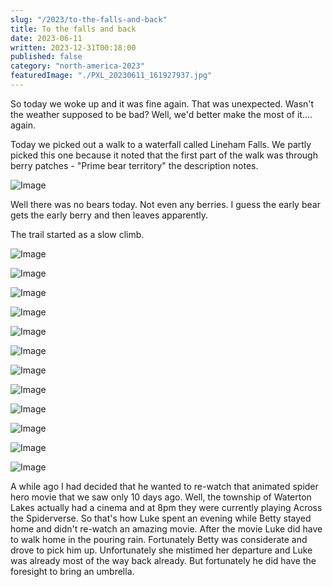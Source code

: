 ```yaml
---
slug: "/2023/to-the-falls-and-back"
title: To the falls and back
date: 2023-06-11
written: 2023-12-31T00:18:00
published: false
category: "north-america-2023"
featuredImage: "./PXL_20230611_161927937.jpg"
---
```


So today we woke up and it was fine again.  That was unexpected.  Wasn't the weather supposed to be bad?  Well, we'd better make the most of it.... again.

Today we picked out a walk to a waterfall called Lineham Falls.  We partly picked this one because it noted that the first part of the walk was through berry patches - "Prime bear territory" the description notes.

![Image](PXL_20230611_160128845.jpg)

Well there was no bears today.  Not even any berries.  I guess the early bear gets the early berry and then leaves apparently.

The trail started as a slow climb.

![Image](PXL_20230611_161927937.jpg)



![Image](PXL_20230611_162725467.jpg)

![Image](PXL_20230611_170033165.jpg)

![Image](PXL_20230611_171037642.jpg)

![Image](PXL_20230611_174834587.jpg)

![Image](PXL_20230611_174847029.jpg)

![Image](PXL_20230611_175021903.jpg)

![Image](PXL_20230611_180204245.jpg)

![Image](PXL_20230611_180649564.jpg)

![Image](PXL_20230611_180708506.jpg)

![Image](PXL_20230611_232301424.jpg)

![Image](PXL_20230611_233534526.jpg)

A while ago I had decided that he wanted to re-watch that animated spider hero movie that we saw only 10 days ago.  Well, the township of Waterton Lakes actually had a cinema and at 8pm they were currently playing Across the Spiderverse.  So that's how Luke spent an evening while Betty stayed home and didn't re-watch an amazing movie.  After the movie Luke did have to walk home in the pouring rain.  Fortunately Betty was considerate and drove to pick him up.  Unfortunately she mistimed her departure and Luke was already most of the way back already.  But fortunately he did have the foresight to bring an umbrella.